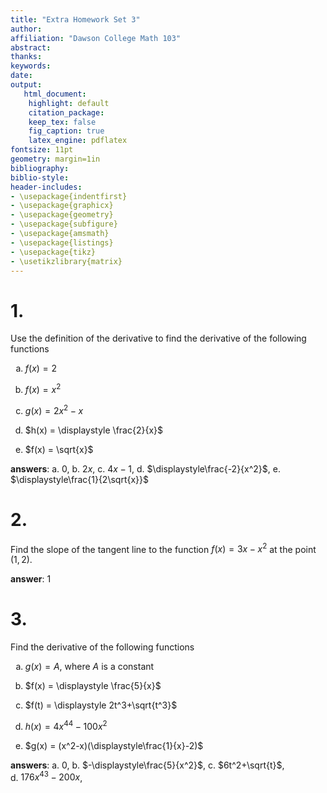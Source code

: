 ```yaml
---
title: "Extra Homework Set 3"
author: 
affiliation: "Dawson College Math 103"
abstract:
thanks:
keywords:
date:
output:
   html_document:
    highlight: default
    citation_package:
    keep_tex: false
    fig_caption: true
    latex_engine: pdflatex
fontsize: 11pt
geometry: margin=1in
bibliography:
biblio-style:
header-includes:
- \usepackage{indentfirst}
- \usepackage{graphicx}
- \usepackage{geometry}
- \usepackage{subfigure}
- \usepackage{amsmath}
- \usepackage{listings}
- \usepackage{tikz}
- \usetikzlibrary{matrix}
---
```


\vspace{0.25in}



# 1. 

Use the definition of the derivative to find the derivative of the following functions

a. $f(x) = 2$

b. $f(x) = x^2$

c. $g(x) = 2x^2-x$

d. $h(x) = \displaystyle \frac{2}{x}$

e. $f(x) = \sqrt{x}$

**answers**: a. 0, b. $2x$, c. $4x-1$, d. $\displaystyle\frac{-2}{x^2}$, e. $\displaystyle\frac{1}{2\sqrt{x}}$
  
# 2.

Find the slope of the tangent line to the function $f(x) = 3x-x^2$ at the point $(1,2)$.

**answer**: 1

# 3.

Find the derivative of the following functions

a. $g(x) = A$, where $A$ is a constant

b. $f(x) = \displaystyle \frac{5}{x}$

c. $f(t) = \displaystyle 2t^3+\sqrt{t^3}$

d. $h(x) = 4x^{44}-100x^2$

e. $g(x) = (x^2-x)(\displaystyle\frac{1}{x}-2)$

**answers**: a. 0, b. $-\displaystyle\frac{5}{x^2}$, c. $6t^2+\sqrt{t}$, d. $176x^{43}-200x$, 
